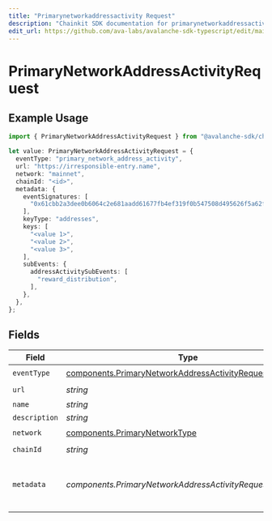 ```yaml
---
title: "Primarynetworkaddressactivity Request"
description: "Chainkit SDK documentation for primarynetworkaddressactivity request"
edit_url: https://github.com/ava-labs/avalanche-sdk-typescript/edit/main/chainkit/docs/models/components/primarynetworkaddressactivityrequest.md
---
```


# PrimaryNetworkAddressActivityRequest

## Example Usage

```typescript
import { PrimaryNetworkAddressActivityRequest } from "@avalanche-sdk/chainkit/models/components";

let value: PrimaryNetworkAddressActivityRequest = {
  eventType: "primary_network_address_activity",
  url: "https://irresponsible-entry.name",
  network: "mainnet",
  chainId: "<id>",
  metadata: {
    eventSignatures: [
      "0x61cbb2a3dee0b6064c2e681aadd61677fb4ef319f0b547508d495626f5a62f64",
    ],
    keyType: "addresses",
    keys: [
      "<value 1>",
      "<value 2>",
      "<value 3>",
    ],
    subEvents: {
      addressActivitySubEvents: [
        "reward_distribution",
      ],
    },
  },
};
```

## Fields

| Field                                                                                                                                | Type                                                                                                                                 | Required                                                                                                                             | Description                                                                                                                          |
| ------------------------------------------------------------------------------------------------------------------------------------ | ------------------------------------------------------------------------------------------------------------------------------------ | ------------------------------------------------------------------------------------------------------------------------------------ | ------------------------------------------------------------------------------------------------------------------------------------ |
| `eventType`                                                                                                                          | [components.PrimaryNetworkAddressActivityRequestEventType](https://github.com/ava-labs/avalanche-sdk-typescript/blob/main/chainkit/models/components/primarynetworkaddressactivityrequesteventtype.md) | :heavy_check_mark:                                                                                                                   | N/A                                                                                                                                  |
| `url`                                                                                                                                | *string*                                                                                                                             | :heavy_check_mark:                                                                                                                   | N/A                                                                                                                                  |
| `name`                                                                                                                               | *string*                                                                                                                             | :heavy_minus_sign:                                                                                                                   | N/A                                                                                                                                  |
| `description`                                                                                                                        | *string*                                                                                                                             | :heavy_minus_sign:                                                                                                                   | N/A                                                                                                                                  |
| `network`                                                                                                                            | [components.PrimaryNetworkType](https://github.com/ava-labs/avalanche-sdk-typescript/blob/main/chainkit/models/components/primarynetworktype.md)                                                       | :heavy_check_mark:                                                                                                                   | N/A                                                                                                                                  |
| `chainId`                                                                                                                            | *string*                                                                                                                             | :heavy_check_mark:                                                                                                                   | N/A                                                                                                                                  |
| `metadata`                                                                                                                           | *components.PrimaryNetworkAddressActivityRequestMetadata*                                                                            | :heavy_check_mark:                                                                                                                   | Metadata for platform address activity event                                                                                         |